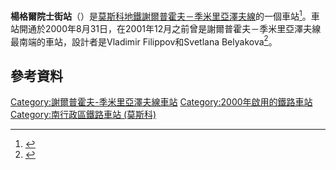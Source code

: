 {{Infobox station
|name          = 楊格爾院士街
|native_name   = Улица академика Янгеля
|native_name_lang=ru
|type          = [[莫斯科地鐵|莫斯科地鐵]]車站
|image         = Ulitsa Akademika Yangelya (Улица Академика Янгеля) (5461683692).jpg
|image_size    = 
|image_caption = 
|address       = [[南行政區_(莫斯科)|南行政區]]{{link-en|切爾坦諾沃南區|Chertanovo Yuzhnoye District}}
|borough       = [[莫斯科|莫斯科]]
|country       = [[俄羅斯|俄羅斯]]
|coordinates   = {{coord|55.5949|37.6004|display=inline,title}}
|line          = {{MOSMETRO-bull|9|text=1}}
|other         = 
|structure     = 淺層{{link-en|單拱門車站|single-vault station}}
|platform      = 1個[[島式月台|島式月台]]
|depth         = 
|levels        = 1層
|tracks        = 2條
|parking       = 無
|opened        = {{start date and age|df=yes|2000|08|31}}
|closed        = 
|rebuilt       = 
|ADA           = 
|code          = 162
|owned         = 莫斯科地鐵
|zone          = 
|former        = 
|passengers    = 
|pass_year     = 
|pass_percent  = 
|pass_system   = 
|mpassengers   = 
|services      = 
|map_type      = Moscow Ring Road
|AlternativeMap= Moscow map MKAD grayscale.png
|map_overlay   = Moscow metro map including line 14.svg
|map_caption   = 
|route_map     = 
|map_state     = collapsed
}}
'''楊格爾院士街站'''（{{lang-rus|Улица академика Янгеля|Ulitsa akademika yangelya}}）是[[莫斯科地鐵|莫斯科地鐵]][[謝爾普霍夫－季米里亞澤夫線|謝爾普霍夫－季米里亞澤夫線]]的一個車站<ref>{{cite web|url=http://www.rg.ru/2014/08/14/razvyazka-site-anons.html|title=В Москве построена развязка у метро "Улица Академика Янгеля"|last=Игнатова|first=Ольга|date=14 August 2014|publisher=[[Rossiyskaya_Gazeta|Rossiyskaya Gazeta]]|accessdate=17 December 2014|archive-date=2020-08-12|archive-url=https://web.archive.org/web/20200812034609/https://rg.ru/2014/08/14/razvyazka-site-anons.html|dead-url=no}}</ref>。車站開通於2000年8月31日，在2001年12月之前曾是謝爾普霍夫－季米里亞澤夫線最南端的車站，設計者是Vladimir Filippov和Svetlana Belyakova<ref name="mosmetro">{{cite web|url=http://mosmetro.ru/stations/serpukhovsko_timiryazevskaya/ulitsa_akademika_yangelya/|script-title=ru:Улица академика Янгеля|publisher=[[Moscow_Metro|Moscow Metro]] official site|language=ru|accessdate=12 July 2012|deadurl=yes|archiveurl=https://web.archive.org/web/20160305042322/http://mosmetro.ru/stations/serpukhovsko_timiryazevskaya/ulitsa_akademika_yangelya/|archivedate=2016年3月5日}}</ref>。
== 參考資料 ==
{{reflist}}
{{謝爾普霍夫－季米里亞澤夫線}}
[[Category:謝爾普霍夫-季米里亞澤夫線車站|Category:謝爾普霍夫-季米里亞澤夫線車站]]
[[Category:2000年啟用的鐵路車站|Category:2000年啟用的鐵路車站]]
[[Category:南行政區鐵路車站_(莫斯科)|Category:南行政區鐵路車站 (莫斯科)]]